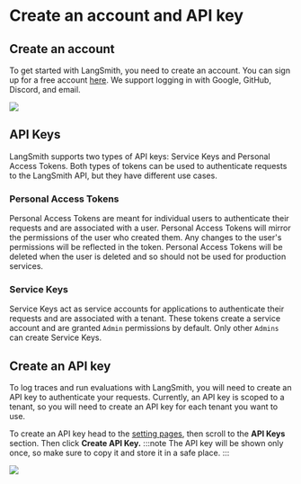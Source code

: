 # Create an account and API key

## Create an account

To get started with LangSmith, you need to create an account. You can sign up for a free account [here](https://smith.langchain.com).
We support logging in with Google, GitHub, Discord, and email.

![](../static/create_account.png)

## API Keys

LangSmith supports two types of API keys: Service Keys and Personal Access Tokens.
Both types of tokens can be used to authenticate requests to the LangSmith API, but they have different use cases.

### Personal Access Tokens
Personal Access Tokens are meant for individual users to authenticate their requests and are associated with a user.
Personal Access Tokens will mirror the permissions of the user who created them. Any changes to the user's permissions will be reflected in the token.
Personal Access Tokens will be deleted when the user is deleted and so should not be used for production services.

### Service Keys
Service Keys act as service accounts for applications to authenticate their requests and are associated with a tenant.
These tokens create a service account and are granted `Admin` permissions by default. Only other `Admins` can create Service Keys.

## Create an API key

To log traces and run evaluations with LangSmith, you will need to create an API key to authenticate your requests.
Currently, an API key is scoped to a tenant, so you will need to create an API key for each tenant you want to use.

To create an API key head to the [setting pages](https://smith.langchain.com/settings), then scroll to the **API Keys** section. Then click **Create API Key.**
:::note
The API key will be shown only once, so make sure to copy it and store it in a safe place.
:::

![](../static/create_api_key.png)
